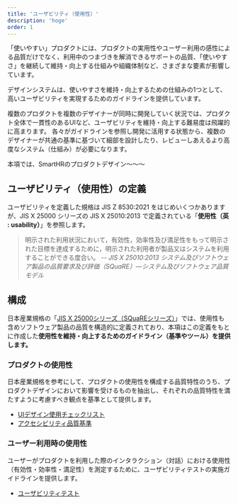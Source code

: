 ```yaml
---
title: 'ユーザビリティ（使用性）'
description: 'hoge'
order: 1
---
```


「使いやすい」プロダクトには、プロダクトの実用性やユーザー利用の感性による品質だけでなく、利用中のつまづきを解消できるサポートの品質、「使いやすさ」を継続して維持・向上する仕組みや組織体制など、さまざまな要素が影響しています。

デザインシステムは、使いやすさを維持・向上するための仕組みの1つとして、高いユーザビリティを実現するためのガイドラインを提供しています。

複数のプロダクトを複数のデザイナーが同時に開発していく状況では、プロダクト全体で一貫性のあるUIなど、ユーザビリティを維持・向上する難易度は飛躍的に高まります。
各々がガイドラインを参照し開発に活用する状態から、複数のデザイナーが共通の基準に基づいて細部を設計したり、レビューしあえるより高度なシステム（仕組み）が必要になります。

本項では、SmartHRのプロダクトデザイン〜〜〜


## ユーザビリティ（使用性）の定義
ユーザビリティを定義した規格は JIS Z 8530:2021 をはじめいくつかありますが、JIS X 25000 シリーズの JIS X 25010:2013 で定義されている「**使用性（英 : usability）**」を参照します。

> 明示された利用状況において，有効性，効率性及び満足性をもって明示された目標を達成するために，明示された利用者が製品又はシステムを利用することができる度合い。
> -- <cite>JIS X 25010:2013 システム及びソフトウェア製品の品質要求及び評価（SQuaRE）―システム及びソフトウェア品質モデル</cite>


## 構成
日本産業規格の「[JIS X 25000シリーズ（SQuaREシリーズ）](https://webdesk.jsa.or.jp/books/W11M0090/index/?bunsyo_id=JIS+X+25000%3A2017)」では、使用性も含めソフトウェア製品の品質を構造的に定義されており、本項はこの定義をもとに作成した**使用性を維持・向上するためのガイドライン（基準やツール）を提供します。**

### プロダクトの使用性
日本産業規格を参考にして、プロダクトの使用性を構成する品質特性のうち、プロダクトデザインにおいて影響を受けるものを抽出し、それぞれの品質特性を満たすように考慮すべき観点を基準として提供します。

- [UIデザイン使用チェックリスト](/products/usability/usability-checklist/)
- [アクセシビリティ品質基準](/products/usability/accesibility/)


### ユーザー利用時の使用性
ユーザーがプロダクトを利用した際のインタラクション（対話）における使用性（有効性・効率性・満足性）を測定するために、ユーザビリティテストの実施ガイドラインを提供します。

- [ユーザビリティテスト](/products/usability/usability-test/)
